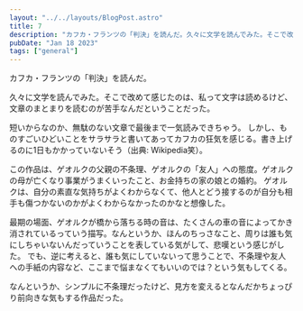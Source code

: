 ```yaml
---
layout: "../../layouts/BlogPost.astro"
title: 7
description: "カフカ・フランツの「判決」を読んだ。久々に文学を読んでみた。そこで改めて感じたのは、私って文字は読めるけど、文章のまとまりを読むのが苦手なんだということだった。"
pubDate: "Jan 18 2023"
tags: ["general"]
---
```


カフカ・フランツの「判決」を読んだ。

久々に文学を読んでみた。そこで改めて感じたのは、私って文字は読めるけど、文章のまとまりを読むのが苦手なんだということだった。

短いからなのか、無駄のない文章で最後まで一気読みできちゃう。
しかし、ものすごいひどいことをサラサラと書いてあってカフカの狂気を感じる。書き上げるのに1日もかかっていないそう（出典: Wikipedia笑）。

この作品は、ゲオルクの父親の不条理、ゲオルクの「友人」への態度。ゲオルクの母が亡くなり事業がうまくいったこと、お金持ちの家の娘との婚約。
ゲオルクは、自分の素直な気持ちがよくわからなくて、他人とどう接するのが自分も相手も傷つかないのかがよくわからなかったのかなと想像した。

最期の場面、ゲオルクが橋から落ちる時の音は、たくさんの車の音によってかき消されているっていう描写。なんというか、ほんのちっさなこと、周りは誰も気にしちゃいないんだっていうことを表している気がして、悲嘆という感じがした。
でも、逆に考えると、誰も気にしていないって思うことで、不条理や友人への手紙の内容など、ここまで悩まなくてもいいのでは？という気もしてくる。

なんというか、シンプルに不条理だったけど、見方を変えるとなんだかちょっぴり前向きな気もする作品だった。